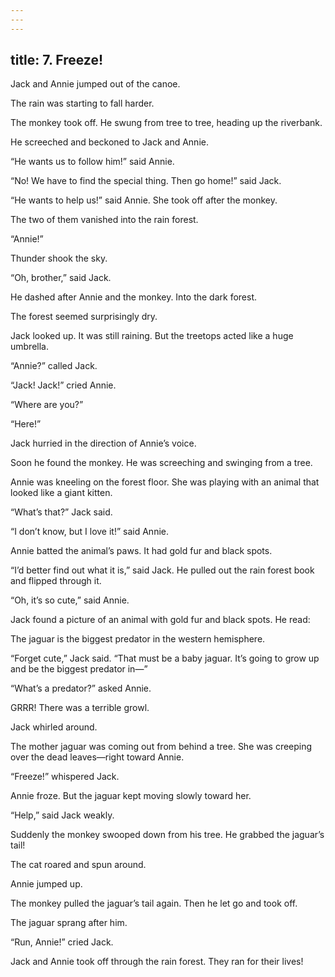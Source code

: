 ```yaml
---
---
---
```

title: 7. Freeze!
---



Jack and Annie jumped out of the canoe.

The rain was starting to fall harder.

The monkey took off. He swung from tree to tree, heading up the riverbank.

He screeched and beckoned to Jack and Annie.

“He wants us to follow him!” said Annie.

“No! We have to find the special thing. Then go home!” said Jack.

“He wants to help us!” said Annie. She took off after the monkey.

The two of them vanished into the rain forest.

“Annie!”

Thunder shook the sky.

“Oh, brother,” said Jack.

He dashed after Annie and the monkey. Into the dark forest.

The forest seemed surprisingly dry.

Jack looked up. It was still raining. But the treetops acted like a huge umbrella.

“Annie?” called Jack.

“Jack! Jack!” cried Annie.

“Where are you?”

“Here!”

Jack hurried in the direction of Annie’s voice.

Soon he found the monkey. He was screeching and swinging from a tree.

Annie was kneeling on the forest floor. She was playing with an animal that looked like a giant kitten.

“What’s that?” Jack said.

“I don’t know, but I love it!” said Annie.

Annie batted the animal’s paws. It had gold fur and black spots.

“I’d better find out what it is,” said Jack. He pulled out the rain forest book and flipped through it.

“Oh, it’s so cute,” said Annie.

Jack found a picture of an animal with gold fur and black spots. He read:

The jaguar is the biggest predator in the western hemisphere.



“Forget cute,” Jack said. “That must be a baby jaguar. It’s going to grow up and be the biggest predator in—”

“What’s a predator?” asked Annie.

GRRR! There was a terrible growl.

Jack whirled around.



The mother jaguar was coming out from behind a tree. She was creeping over the dead leaves—right toward Annie.

“Freeze!” whispered Jack.

Annie froze. But the jaguar kept moving slowly toward her.

“Help,” said Jack weakly.

Suddenly the monkey swooped down from his tree. He grabbed the jaguar’s tail!

The cat roared and spun around.

Annie jumped up.

The monkey pulled the jaguar’s tail again. Then he let go and took off.

The jaguar sprang after him.

“Run, Annie!” cried Jack.

Jack and Annie took off through the rain forest. They ran for their lives!